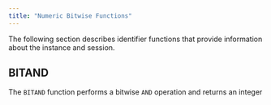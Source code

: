 ```yaml
---
title: "Numeric Bitwise Functions"
---
```


<div id="numeric_functions" class="registered_link"></div>

The following section describes identifier functions that provide information about the instance and session.

## BITAND

The `BITAND` function performs a bitwise `AND` operation and returns an integer 
